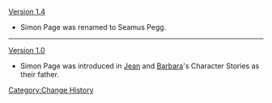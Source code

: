 [[Version 1.4]]
*Simon Page was renamed to Seamus Pegg.
----
[[Version 1.0]]
*Simon Page was introduced in [[Jean]] and [[Barbara]]'s Character Stories as their father.
<noinclude>[[Category:Change History]]</noinclude>